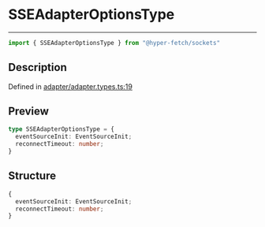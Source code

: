 

# SSEAdapterOptionsType

<div class="api-docs__separator" data-reactroot="">

---

</div><div class="api-docs__import" data-reactroot="">

```ts
import { SSEAdapterOptionsType } from "@hyper-fetch/sockets"
```

</div><div class="api-docs__section">

## Description

</div><div class="api-docs__description"><span class="api-docs__do-not-parse">



</span></div><p class="api-docs__definition">

Defined in [adapter/adapter.types.ts:19](https://github.com/BetterTyped/hyper-fetch/blob/3f01c37e/packages/sockets/src/adapter/adapter.types.ts#L19)

</p><div class="api-docs__section">

## Preview

</div><div class="api-docs__preview type">

```ts
type SSEAdapterOptionsType = {
  eventSourceInit: EventSourceInit; 
  reconnectTimeout: number; 
}
```

</div><div class="api-docs__section">

## Structure

</div><div class="api-docs__returns">

```ts
{
  eventSourceInit: EventSourceInit;
  reconnectTimeout: number;
}
```

</div>